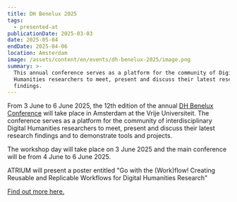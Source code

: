 ```yaml
---
title: DH Benelux 2025
tags:
  - presented-at
publicationDate: 2025-03-03
date: 2025-05-04
endDate: 2025-04-06
location: Amsterdam
image: /assets/content/en/events/dh-benelux-2025/image.png
summary: >-
  This annual conference serves as a platform for the community of Digital
  Humanities researchers to meet, present and discuss their latest research
  findings. 
---
```

From 3 June to 6 June 2025, the 12th edition of the annual [DH Benelux Conference](https://2025.dhbenelux.org/) will take place in Amsterdam at the Vrije Universiteit. The conference serves as a platform for the community of interdisciplinary Digital Humanities researchers to meet, present and discuss their latest research findings and to demonstrate tools and projects.

The workshop day will take place on 3 June 2025 and the main conference will be from 4 June to 6 June 2025.

ATRIUM will present a poster entitled "Go with the (Work)flow! Creating Reusable and Replicable Workflows for Digital Humanities Research"

[Find out more here.](https://2025.dhbenelux.org/)
